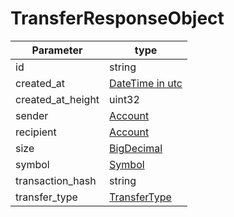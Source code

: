 # TransferResponseObject

| Parameter | type |
|-----------|------|
| id | string |
| created_at | [DateTime in utc] |
| created_at_height | uint32 |
| sender | [Account] |
| recipient | [Account] |
| size | [BigDecimal] |
| symbol | [Symbol] |
| transaction_hash | string |
| transfer_type | [TransferType]

[DateTime in utc]: /types/date_time_in_utc
[Account]: /types/account
[BigDecimal]: /types/big_decimal
[Symbol]: /types/symbol
[TransferType]: /types/transfer_type